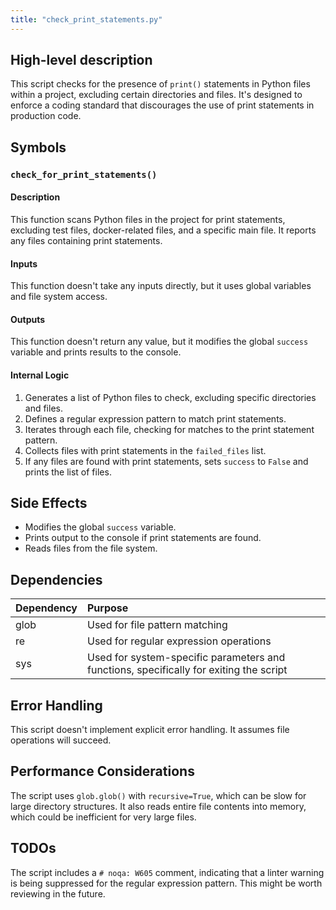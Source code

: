 ```yaml
---
title: "check_print_statements.py"
---
```


## High-level description
This script checks for the presence of `print()` statements in Python files within a project, excluding certain directories and files. It's designed to enforce a coding standard that discourages the use of print statements in production code.

## Symbols

### `check_for_print_statements()`
#### Description
This function scans Python files in the project for print statements, excluding test files, docker-related files, and a specific main file. It reports any files containing print statements.

#### Inputs
This function doesn't take any inputs directly, but it uses global variables and file system access.

#### Outputs
This function doesn't return any value, but it modifies the global `success` variable and prints results to the console.

#### Internal Logic
1. Generates a list of Python files to check, excluding specific directories and files.
2. Defines a regular expression pattern to match print statements.
3. Iterates through each file, checking for matches to the print statement pattern.
4. Collects files with print statements in the `failed_files` list.
5. If any files are found with print statements, sets `success` to `False` and prints the list of files.

## Side Effects
- Modifies the global `success` variable.
- Prints output to the console if print statements are found.
- Reads files from the file system.

## Dependencies
| Dependency | Purpose |
|:-----------|:--------|
| glob | Used for file pattern matching |
| re | Used for regular expression operations |
| sys | Used for system-specific parameters and functions, specifically for exiting the script |

## Error Handling
This script doesn't implement explicit error handling. It assumes file operations will succeed.

## Performance Considerations
The script uses `glob.glob()` with `recursive=True`, which can be slow for large directory structures. It also reads entire file contents into memory, which could be inefficient for very large files.

## TODOs
The script includes a `# noqa: W605` comment, indicating that a linter warning is being suppressed for the regular expression pattern. This might be worth reviewing in the future.
